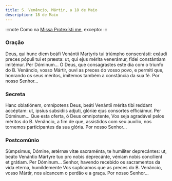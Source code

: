 ```yaml
---
title: S. Venâncio, Mártir, a 18 de Maio
description: 18 de Maio
---
```


:::note
Como na [Missa Protexísti me](/missal/comum/9martir), excepto:
:::

### Oração

<div class="side-by-side not-content">
  <span>
    Deus, qui hunc diem beáfi Venántii Martyris tui triúmpho consecrásti: exáudi
    preces pópuli tui et præsta: ut, qui ejus mérita venerámur, fídei
    constántiam imitémur. Per Dóminum...
  </span>
  <span>
    Ó Deus, que consagrastes este dia com o triunfo do B. Venâncio, vosso
    Mártir, ouvi as preces do vosso povo, e permiti que, honrando os seus
    méritos, imitemos também a constância da sua fé. Por nosso Senhor...
  </span>
</div>

### Secreta

<div class="side-by-side not-content">
  <span>
    Hanc oblatiónem, omnípotens Deus, beáti Venántii mérita tibi reddant
    accéptam: ut, ipsíus subsidiis adjuti, glóriæ ejus consortes efficiámur. Per
    Dóminum...
  </span>
  <span>
    Que esta oferta, ó Deus omnipotente, Vos seja agradável pelos méritos do B.
    Venâncio, a fim de que, assistidos com seu auxílio, nos tornemos
    participantes da sua glória. Por nosso Senhor...
  </span>
</div>

### Postcomúnio

<div class="side-by-side not-content">
  <span>
    Súmpsimus, Dómine, ætérnæ vitæ sacraménta, te humiliter deprecántes: ut,
    beáto Venántio Mártyre tuo pro nobis deprecánte, véniam nobis concílient et
    grátiam. Per Dóminum...
  </span>
  <span>
    Senhor, havendo recebido os sacramentos da vida eterna, humildemente Vos
    suplicamos que as preces do B. Venâncio, vosso Mártir, nos alcancem o perdão
    e a graça. Por nosso Senhor...
  </span>
</div>
